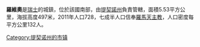'''羅維奧'''是[[瑞士|瑞士]]的城鎮，位於該國南部，由[[提契諾州|提契諾州]]負責管轄，面積5.53平方公里，海拔高度497米，2011年人口728，七成半人口信奉[[羅馬天主教|羅馬天主教]]，人口密度每平方公里132人。

{{Authority control}}
{{Switzerland-geo-stub}}
[[Category:提契诺州的市镇|Category:提契诺州的市镇]]